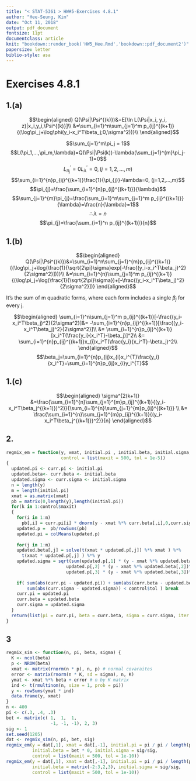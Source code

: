 ---
title: "< STAT-5361 > HW#5-Exercises 4.8.1"
author: "Hee-Seung, Kim"
date: "Oct 11, 2018"
output: pdf_document
fontsize: 11pt
documentclass: article
knit: "bookdown::render_book('HW5_Hee.Rmd','bookdown::pdf_document2')"
papersize: letter
biblio-style: asa 
---

\newpage
# Exercises 4.8.1

## 1.(a)
$$\begin{aligned}
Q(\Psi|\Psi^{(k)})&=E[\ln L(\Psi|x_i, y_i, z)|x_i,y_i,\Psi^{(k)}]\\
&=\sum_{i=1}^n\sum_{j=1}^m p_{ij}^{(k+1)}{(\log\pi_j+\log\phi(y_i-x_i^T\beta_j;0,\sigma^2))}\\
\end{aligned}$$

 $$\sum_{j=1}^m\pi_j = 1$$
$$L(\pi_1,...,\pi_m,\lambda)=Q(\Psi|\Psi(k))-\lambda(\sum_{j=1}^{m}\pi_j-1)=0$$
$$L_{\pi_j}^{'}=0L_{\lambda}^{'}=0, (j=1,2,...,m)$$
$$\sum_{i=1}^{n}p_{ij}^{(k+1)}\frac{1}{\pi_{j}}-\lambda=0, (j=1,2,...,m)$$
$$\pi_{j}=\frac{\sum_{i=1}^{n}p_{ij}^{(k+1)}}{\lambda}$$
$$\sum_{j=1}^{m}\pi_{j}=\frac{\sum_{i=1}^n\sum_{j=1}^m p_{ij}^{(k+1)}}{\lambda}=\frac{n}{\lambda}=1$$
$$\therefore \lambda = n$$
$$\pi_{j}=\frac{\sum_{i=1}^n p_{ij}^{(k+1)}}{n}$$

## 1.(b)
$$\begin{aligned}
Q(\Psi|\Psi^{(k)})&=\sum_{i=1}^n\sum_{j=1}^{m}p_{ij}^{(k+1)}{(\log\pi_j+\log(\frac{1}{\sqrt{2\pi}\sigma}exp[-\frac{(y_i-x_i^T\beta_j)^2}{2\sigma^2}]))}\\
  &=\sum_{i=1}^{n}\sum_{j=1}^m p_{ij}^{(k+1)}{(\log\pi_j+\log(\frac{1}{\sqrt{2\pi}\sigma})+[-\frac{(y_i-x_i^T\beta_j)^2}{2\sigma^2}])}
\end{aligned}$$

It's the sum of m quadratic forms, where each form includes a single $\beta_{j}$ for every j.

$$\begin{aligned}
\sum_{i=1}^n\sum_{j=1}^m p_{ij}^{(k+1)}[-\frac{(y_i-x_i^T\beta_j)^2}{2\sigma^2}]&= -\sum_{i=1}^{n}p_{ij}^{(k+1)}[\frac{(y_i-x_i^T\beta_j)^2}{2\sigma^2}]\\
 &= \sum_{i=1}^{n}p_{ij}^{(k+1)}[x_i^T(\frac{y_i}{x_i^T}-\beta_j)]^2\\
 &= \sum_{i=1}^{n}p_{ij}^{(k+1)}x_{i}x_i^T(\frac{y_i}{x_i^T}-\beta_j)^2\\
\end{aligned}$$
$$\beta_j=\sum_{i=1}^{n}p_{ij}x_{i}x_i^{T}\frac{y_i}{x_i^T}=\sum_{i=1}^{n}p_{ij}x_{i}y_i^{T}$$

## 1.(c)
$$\begin{aligned}
\sigma^{2(k+1)} &=\frac{\sum_{i=1}^{n}\sum_{j=1}^{m}p_{ij}^{(k+1)}{(y_i-x_i^T\beta_j^{(k+1)})^2}}{\sum_{i=1}^{n}\sum_{j=1}^{m}p_{ij}^{(k+1)}} \\
&= \frac{\sum_{i=1}^{n}\sum_{j=1}^{m}p_{ij}^{(k+1)}{(y_i-x_i^T\beta_j^{(k+1)})^2}}{n}
\end{aligned}$$

## 2.
```{r}
regmix_em = function(y, xmat, initial.pi , initial.beta, initial.sigma,
                     control = list(maxit = 500, tol = 1e-5))
{
  updated.pi <- curr.pi <- initial.pi
  updated.beta<- curr.beta <- initial.beta 
  updated.sigma <- curr.sigma <- initial.sigma
  n = length(y)
  m = length(initial.pi)
  xmat = as.matrix(xmat)
  pb = matrix(0,length(y),length(initial.pi))
  for(k in 1:control$maxit)
  {   
    for(i in 1:m)
      pb[,i] = curr.pi[i] * dnorm(y - xmat %*% curr.beta[,i],0,curr.sigma)
    updated.p =  pb/rowSums(pb)
    updated.pi = colMeans(updated.p)
    
    for(j in 1:m)
    updated.beta[,j] = solve(t(xmat * updated.p[,j]) %*% xmat ) %*% 
      t(xmat * updated.p[,j] ) %*% y
    updated.sigma = sqrt(sum(updated.p[,1] * (y - xmat %*% updated.beta[,1])^2 +
                       updated.p[,2] * (y - xmat %*% updated.beta[,2])^2 +
                       updated.p[,3] * (y - xmat %*% updated.beta[,3])^2)/n)
    
    if( sum(abs(curr.pi - updated.pi)) + sum(abs(curr.beta - updated.beta)) + 
        sum(abs(curr.sigma - updated.sigma)) < control$tol ) break
    curr.pi = updated.pi 
    curr.beta = updated.beta 
    curr.sigma = updated.sigma
  }
  return(list(pi = curr.pi, beta = curr.beta, sigma = curr.sigma, iter = k))
}    
```

## 3
```{r}
regmix_sim <- function(n, pi, beta, sigma) {
  K <- ncol(beta)
  p <- NROW(beta)
  xmat <- matrix(rnorm(n * p), n, p) # normal covaraites
  error <- matrix(rnorm(n * K, sd = sigma), n, K)
  ymat <- xmat %*% beta + error # n by K matrix
  ind <- t(rmultinom(n, size = 1, prob = pi))
  y <- rowSums(ymat * ind)
  data.frame(y, xmat)
}
n <- 400
pi <- c(.3, .4, .3)
bet <- matrix(c( 1,  1,  1, 
                 -1, -1, -1), 2, 3)
sig <- 1
set.seed(1205)
dat <- regmix_sim(n, pi, bet, sig)
regmix_em(y = dat[,1], xmat = dat[,-1], initial.pi = pi / pi / length(pi), 
          initial.beta = bet * 0, initial.sigma = sig/sig, 
          control = list(maxit = 500, tol = 1e-10))
regmix_em(y = dat[,1], xmat = dat[,-1], initial.pi = pi / pi / length(pi), 
          initial.beta = matrix(-2:3,2,3), initial.sigma = sig/sig, 
          control = list(maxit = 500, tol = 1e-10))
```


